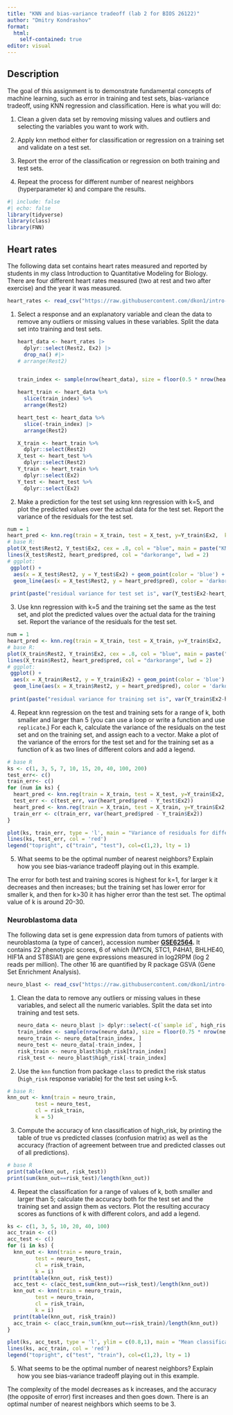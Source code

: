 ```yaml
---
title: "KNN and bias-variance tradeoff (lab 2 for BIOS 26122)"
author: "Dmitry Kondrashov"
format: 
  html:
    self-contained: true
editor: visual
---
```


## Description

The goal of this assignment is to demonstrate fundamental concepts of machine learning, such as error in training and test sets, bias-variance tradeoff, using KNN regression and classification. Here is what you will do:

1.  Clean a given data set by removing missing values and outliers and selecting the variables you want to work with.

2.  Apply knn method either for classification or regression on a training set and validate on a test set.

3.  Report the error of the classification or regression on both training and test sets.

4.  Repeat the process for different number of nearest neighbors (hyperparameter k) and compare the results.

```r
#| include: false
#| echo: false
library(tidyverse)
library(class)
library(FNN)
```

## Heart rates

The following data set contains heart rates measured and reported by students in my class Introduction to Quantitative Modeling for Biology. There are four different heart rates measured (two at rest and two after exercise) and the year it was measured.

```r
heart_rates <- read_csv("https://raw.githubusercontent.com/dkon1/intro-ml-bio/main/labs/data/HR_data_combined.csv")
```

1.  Select a response and an explanatory variable and clean the data to remove any outliers or missing values in these variables. Split the data set into training and test sets.

    ```r
    heart_data <- heart_rates |> 
      dplyr::select(Rest2, Ex2) |> 
      drop_na() #|> 
    # arrange(Rest2) 


    train_index <- sample(nrow(heart_data), size = floor(0.5 * nrow(heart_data)))

    heart_train <- heart_data %>% 
      slice(train_index) %>% 
      arrange(Rest2)

    heart_test <- heart_data %>% 
      slice(-train_index) |> 
      arrange(Rest2) 

    X_train <- heart_train %>% 
      dplyr::select(Rest2) 
    X_test <- heart_test %>% 
      dplyr::select(Rest2) 
    Y_train <- heart_train %>% 
      dplyr::select(Ex2) 
    Y_test <- heart_test %>% 
      dplyr::select(Ex2)
    ```

2.  Make a prediction for the test set using knn regression with k=5, and plot the predicted values over the actual data for the test set. Report the variance of the residuals for the test set.

```r
num = 1
heart_pred <- knn.reg(train = X_train, test = X_test, y=Y_train$Ex2,  k = num)
# base R:
plot(X_test$Rest2, Y_test$Ex2, cex = .8, col = "blue", main = paste("KNN regression with k =", num))
lines(X_test$Rest2, heart_pred$pred, col = "darkorange", lwd = 2)
# ggplot:
 ggplot() + 
  aes(x = X_test$Rest2, y = Y_test$Ex2) + geom_point(color = 'blue') +
  geom_line(aes(x = X_test$Rest2, y = heart_pred$pred), color = 'darkorange') + ggtitle(paste("KNN regression with k =", num))
 
 print(paste("residual variance for test set is", var(Y_test$Ex2-heart_pred$pred)))
```

3.  Use knn regression with k=5 and the training set the same as the test set, and plot the predicted values over the actual data for the training set. Report the variance of the residuals for the test set.

```r
num = 1
heart_pred <- knn.reg(train = X_train, test = X_train, y=Y_train$Ex2,  k = num)
# base R:
plot(X_train$Rest2, Y_train$Ex2, cex = .8, col = "blue", main = paste("KNN regression with k =", num))
lines(X_train$Rest2, heart_pred$pred, col = "darkorange", lwd = 2)
# ggplot:
 ggplot() + 
  aes(x = X_train$Rest2, y = Y_train$Ex2) + geom_point(color = 'blue') +
  geom_line(aes(x = X_train$Rest2, y = heart_pred$pred), color = 'darkorange') + ggtitle(paste("KNN regression with k =", num))
 
 print(paste("residual variance for training set is", var(Y_train$Ex2-heart_pred$pred)))
```

4.  Repeat knn regression on the test and training sets for a range of k, both smaller and larger than 5 (you can use a loop or write a function and use `replicate`.) For each k, calculate the variance of the residuals on the test set and on the training set, and assign each to a vector. Make a plot of the variance of the errors for the test set and for the training set as a function of k as two lines of different colors and add a legend.

```r
# base R
ks <- c(1, 3, 5, 7, 10, 15, 20, 40, 100, 200)
test_err<- c()
train_err<- c()
for (num in ks) {
  heart_pred <- knn.reg(train = X_train, test = X_test, y=Y_train$Ex2,  k = num)
  test_err <- c(test_err, var(heart_pred$pred - Y_test$Ex2))
  heart_pred <- knn.reg(train = X_train, test = X_train, y=Y_train$Ex2,  k = num)
  train_err <- c(train_err, var(heart_pred$pred - Y_train$Ex2))
}

plot(ks, train_err, type = 'l', main = "Variance of residuals for different k")
lines(ks, test_err, col = 'red')
legend("topright", c("train", "test"), col=c(1,2), lty = 1)
```

5.  What seems to be the optimal number of nearest neighbors? Explain how you see bias-variance tradeoff playing out in this example.

The error for both test and training scores is highest for k=1, for larger k it decreases and then increases; but the training set has lower error for smaller k, and then for k\>30 it has higher error than the test set. The optimal value of k is around 20-30.

### Neuroblastoma data

The following data set is gene expression data from tumors of patients with neuroblastoma (a type of cancer), accession number [**GSE62564**](https://www.ncbi.nlm.nih.gov/geo/query/acc.cgi?acc=GSE62564)**.** It contains 22 phenotypic scores, 6 of which (MYCN, STC1, P4HA1, BHLHE40, HIF1A and ST8SIA1) are gene expressions measured in log2RPM (log 2 reads per million). The other 16 are quantified by R package GSVA (Gene Set Enrichment Analysis).

```r
neuro_blast <- read_csv("https://raw.githubusercontent.com/dkon1/intro-ml-bio/main/labs/data/r2_gse62564_GSVA_Metadata_selected.csv")
```

1.  Clean the data to remove any outliers or missing values in these variables, and select all the numeric variables. Split the data set into training and test sets.

    ```r
    neuro_data <- neuro_blast |> dplyr::select(-c(`sample id`, high_risk)) |> drop_na()
    train_index <- sample(nrow(neuro_data), size = floor(0.75 * nrow(neuro_data)))
    neuro_train <- neuro_data[train_index, ]
    neuro_test <- neuro_data[-train_index, ]
    risk_train <- neuro_blast$high_risk[train_index]
    risk_test <- neuro_blast$high_risk[-train_index]
    ```

2.  Use the `knn` function from package `class` to predict the risk status (`high_risk` response variable) for the test set using k=5.

```r
# base R:
knn_out <- knn(train = neuro_train, 
         test = neuro_test, 
         cl = risk_train, 
         k = 5)
```

3.  Compute the accuracy of knn classification of high_risk, by printing the table of true vs predicted classes (confusion matrix) as well as the accuracy (fraction of agreement between true and predicted classes out of all predictions).

```r
# base R
print(table(knn_out, risk_test))
print(sum(knn_out==risk_test)/length(knn_out))
```

4.  Repeat the classification for a range of values of k, both smaller and larger than 5; calculate the accuracy both for the test set and the training set and assign them as vectors. Plot the resulting accuracy scores as functions of k with different colors, and add a legend.

```r
ks <- c(1, 3, 5, 10, 20, 40, 100)
acc_train <- c()
acc_test <- c()
for (i in ks) {
  knn_out <- knn(train = neuro_train, 
         test = neuro_test, 
         cl = risk_train, 
         k = i)
  print(table(knn_out, risk_test))
  acc_test <- c(acc_test,sum(knn_out==risk_test)/length(knn_out))
  knn_out <- knn(train = neuro_train, 
         test = neuro_train, 
         cl = risk_train, 
         k = i)
  print(table(knn_out, risk_train))
  acc_train <- c(acc_train,sum(knn_out==risk_train)/length(knn_out))
}

plot(ks, acc_test, type = 'l', ylim = c(0.8,1), main = "Mean classification accuracy for different k")
lines(ks, acc_train, col = 'red')
legend("topright", c("test", "train"), col=c(1,2), lty = 1)
```

5.  What seems to be the optimal number of nearest neighbors? Explain how you see bias-variance tradeoff playing out in this example.

The complexity of the model decreases as k increases, and the accuracy (the opposite of error) first increases and then goes down. There is an optimal number of nearest neighbors which seems to be 3.
